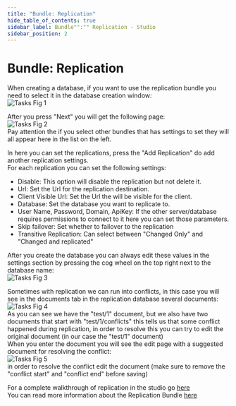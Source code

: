 ```yaml
---
title: "Bundle: Replication"
hide_table_of_contents: true
sidebar_label: Bundle"":"" Replication - Studio
sidebar_position: 2
---
```



# Bundle: Replication
When creating a database, if you want to use the replication bundle you need to select it in the database creation window:  
![Tasks Fig 1](./assets/studio_replication_1.PNG)  

After you press "Next" you will get the following page:  
![Tasks Fig 2](./assets/studio_replication_2.PNG)  
Pay attention the if you select other bundles that has settings to set they will all appear here in the list on the left.  

In here you can set the replications, press the "Add Replication" do add another replication settings.  
For each replication you can set the following settings:  
- Disable: This option will disable the replication but not delete it.
- Url: Set the Url for the replication destination.
- Client Visible Url: Set the Url the will be visible for the client.
- Database: Set the database you want to replicate to.
- User Name, Password, Domain, ApiKey: If the other server/database requires permissions to connect to it here you can set those parameters.  
- Skip failover: Set whether to failover to the replication
- Transitive Replication: Can select between "Changed Only" and "Changed and replicated"

After you create the database you can always edit these values in the settings section by pressing the cog wheel on the top right next to the database name:  
![Tasks Fig 3](./assets/studio_replication_3.PNG)  

Sometimes with replication we can run into conflicts, in this case you will see in the documents tab in the replication database several documents:  
![Tasks Fig 4](./assets/studio_replication_4.PNG)  
As you can see we have the "test/1" document, but we also have two documents that start with "test/1/conflicts" this tells us that some conflict happened during replication, in order to resolve this you can try to edit the original document (in our case the "test/1" document)  
When you enter the document you will see the edit page with a suggested document for resolving the conflict:  
![Tasks Fig 5](./assets/studio_replication_5.PNG)  
in order to resolve the conflict edit the document (make sure to remove the "conflict start" and "conflict end" before saving)  

For a complete walkthrough of replication in the studio go [here](../../studio/bundles/replication-walkthrough.mdx)  
You can read more information about the Replication Bundle [here](../../server/scaling-out/replication?version=2.0.mdx)